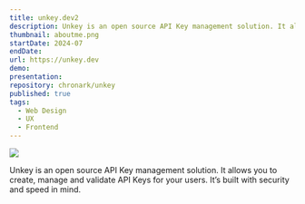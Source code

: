 ```yaml
---
title: unkey.dev2
description: Unkey is an open source API Key management solution. It allows you to create, manage and validate API Keys for your users. It’s built with security and speed in mind.
thumbnail: aboutme.png
startDate: 2024-07
endDate: 
url: https://unkey.dev
demo: 
presentation: 
repository: chronark/unkey
published: true
tags:
  - Web Design
  - UX
  - Frontend
---
```



[![](https://unkey.dev/images/landing/app.png)](https://unkey.dev)

Unkey is an open source API Key management solution. It allows you to create, manage and validate API Keys for your users. It’s built with security and speed in mind.

